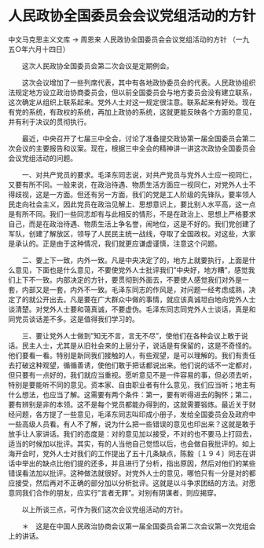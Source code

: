 # 人民政协全国委员会会议党组活动的方针

中文马克思主义文库 -> 周恩来
人民政协全国委员会会议党组活动的方针
（一九五○年六月十四日）


　　这次人民政协全国委员会第二次会议是定期例会。
 
　　这次会议增加了一些列席代表，其中有各地政协委员会的代表。人民政协组织法规定地方设立政治协商委员会，但以前全国委员会与地方委员会没有建立联系，这次确定从组织上联系起来。党外人士对这一规定很注意。联系起来有好处。现在有党的系统，有政权的系统，再加上政协的系统，这就更能反映各个方面的意见，并有利于决议的贯彻执行。

　　最近，中央召开了七届三中全会，讨论了准备提交政协第一届全国委员会第二次会议的主要报告和议案。现在，根据三中全会的精神讲一讲这次政协全国委员会会议党组活动的问题。

　　一、对共产党员的要求。毛泽东同志说，对共产党员与党外人士应一视同仁，又要有所不同。一般来说，在政治待遇、物质生活方面应一视同仁，对党外人士不得歧视，这是一方面。但还有另一方面，我们的党是工人阶级的先锋队，要率领人民走向社会主义，因此党员在政治见解上、思想意识上，要比别人水平高，这一点是有所不同。我们一些同志却有与此相反的情形，不是在政治上、思想上严格要求自己，而是在政治待遇、物质生活上争名誉，闹地位，这是不好的。我们党创建了军队，创建了解放区，领导了人民民主统一战线，夺取了全国政权。对这些，大家是承认的。正是由于这种情况，我们就更应谦虚谨慎，注意这个问题。

　　二、要上下一致，内外一致。凡是中央决定了的，地方上就要执行，上面是什么意见，下面也是什么意见，不要使党外人士批评我们"中央好，地方糟"，感觉我们上下不一致。内部决定的方针，要贯彻到外面去，不要使人感觉我们对外是一套，内部又是一套，内外不一致。毛泽东同志的作风是，对问题一经考虑成熟，决定了的就公开出去。凡是要在广大群众中做的事情，就应该真诚坦白地向党外人士谈清楚。对党外人士要和蔼真诚，不要虚伪。毛泽东同志同党外人士谈话，真是和同党员谈话差不多。这是值得我们学习的。

　　三、要让党外人士做到"知无不言，言无不尽"，使他们在各种会议上敢于说话。民主人士，尤其是从旧社会来的上层分子，说话是有保留的，这是不奇怪的。他们要看一看。特别是新同我们接触的人，有些观望，是可以理解的。我们有责任去打破这种观望，循循善诱，使他们敢于把话都说出来。他们说的话不一定都对，但只要有一点好的，我们就应当重视。愿听意见不是一件容易的事，但必须去听，特别是要能听不同的意见。资本家、自由职业者有什么意见，我们应当听；地主有什么想法，也应当了解。这需要有两个条件：第一，要有听得进去的胸怀；第二，要有辨别是非的本领。这不是每个党员都能办得到的，这就需要锻炼。最近关于财经问题，各方提了一些意见，毛泽东同志叫印成小册子，发给全国委员会及政府中一些高级人员看。有人不了解，说为什么把一些错误的意见也印出来？这就是敢于放手让人家讲话。我们的态度是：对的意见加以接受，不对的也不要马上打回去，适当的时候加以批评。其实，有的人当他自己觉悟以后，也会做自我批评的。如上海开会时，党外人士对我们的工作提出了五十几条缺点，陈毅〔１９４〕同志在讲话中举出的缺点比他们提的还多，并且进行了分析，指出原因，然后对他们的某些错误看法加以批评。这种做法就很好。对党外人士的意见，哪怕只有一分是对的都应接受，然后再对不正确的部分加以分析批评。这就是以斗争求团结的方法。对愿意同我们合作的朋友，应实行"言者无罪"。对别有阴谋者，则应揭穿。

　　以上所谈三点，可作为我们这次会议党组活动的方针。



　　＊　这是在中国人民政治协商会议第一届全国委员会第二次会议第一次党组会上的讲话。



